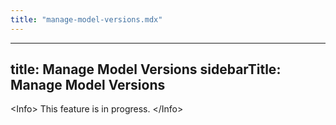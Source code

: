 ```yaml
---
title: "manage-model-versions.mdx"
---
```


---
title: Manage Model Versions
sidebarTitle: Manage Model Versions
---

&lt;Info&gt;
This feature is in progress.
&lt;/Info&gt;
